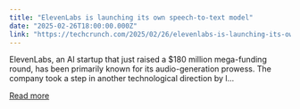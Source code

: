 ```yaml
---
title: "ElevenLabs is launching its own speech-to-text model"
date: "2025-02-26T18:00:00.000Z"
link: "https://techcrunch.com/2025/02/26/elevenlabs-is-launching-its-own-speech-to-text-model/"
---
```


ElevenLabs, an AI startup that just raised a $180 million mega-funding round, has been primarily known for its audio-generation prowess. The company took a step in another technological direction by l...

[Read more](https://techcrunch.com/2025/02/26/elevenlabs-is-launching-its-own-speech-to-text-model/)
